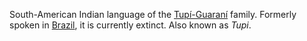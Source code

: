 South-American Indian language of the [[w:Tupí-Guaraní|Tupí-Guaraní]] family. Formerly spoken in [[w:Brazil|Brazil]], it is currently extinct. Also known as ''Tupi''.